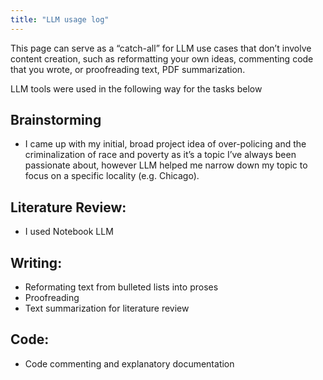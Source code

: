 ```yaml
---
title: "LLM usage log"
---
```


This page can serve as a "catch-all" for LLM use cases that don’t involve content creation, such as reformatting your own ideas, commenting code that you wrote, or proofreading text, PDF summarization.

LLM tools were used in the following way for the tasks below

## Brainstorming

* I came up with my initial, broad project idea of over-policing and the criminalization of race and poverty as it's a topic I've always been passionate about, however LLM helped me narrow down my topic to focus on a specific locality (e.g. Chicago). 

## Literature Review:  
* I used Notebook LLM

## Writing: 

* Reformating text from bulleted lists into proses 
* Proofreading
* Text summarization for literature review 

## Code: 

* Code commenting and explanatory documentation 
